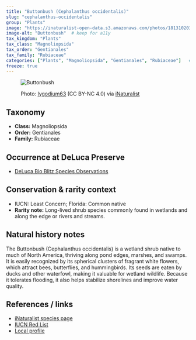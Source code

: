 ```yaml
---
title: "Buttonbush (Cephalanthus occidentalis)"
slug: "cephalanthus-occidentalis"
group: "Plants"
image: "https://inaturalist-open-data.s3.amazonaws.com/photos/181310203/original.jpg"        # keep for thumbnails
image-alt: "Buttonbush"  # keep for a11y
tax_kingdom: "Plants"
tax_class: "Magnoliopsida"
tax_order: "Gentianales"
tax_family: "Rubiaceae"
categories: ["Plants", "Magnoliopsida", "Gentianales", "Rubiaceae"]   # these drive the chips + filtering
freeze: true
---
```


<figure class="species-figure">

<img src="https://inaturalist-open-data.s3.amazonaws.com/photos/181310203/original.jpg" alt="Buttonbush" class="species-photo"/>

<figcaption class="photo-credit">

Photo: <a href="https://www.inaturalist.org/people/lygodium63">lygodium63</a> (CC BY-NC 4.0) via <a href="https://www.inaturalist.org/observations/107763112">iNaturalist</a>

</figcaption>

</figure>

## Taxonomy

-   **Class:** Magnoliopsida
-   **Order:** Gentianales
-   **Family:** Rubiaceae

## Occurrence at DeLuca Preserve

-   [DeLuca Bio Blitz Species Observations](https://www.inaturalist.org/observations?project_id=191727&subview=table&taxon_id=52763)

## Conservation & rarity context

-   IUCN: Least Concern; Florida: Common native
-   **Rarity note:** Long-lived shrub species commonly found in wetlands and along the edge or rivers and streams.

## Natural history notes

The Buttonbush (Cephalanthus occidentalis) is a wetland shrub native to much of North America, thriving along pond edges, marshes, and swamps. It is easily recognized by its spherical clusters of fragrant white flowers, which attract bees, butterflies, and hummingbirds. Its seeds are eaten by ducks and other waterfowl, making it valuable for wetland wildlife. Because it tolerates flooding, it also helps stabilize shorelines and improve water quality.

## References / links

-   [iNaturalist species page](https://www.inaturalist.org/taxa/52763-Cephalanthus-occidentalis)
-   [IUCN Red List](https://www.iucnredlist.org/species/64310261/174152591)
-   [Local profile](https://www.flawildflowers.org/flower-friday-cephalanthus-occidentalis/)
